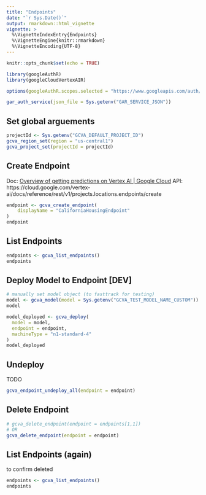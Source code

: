 ```yaml
---
title: "Endpoints"
date: "`r Sys.Date()`"
output: rmarkdown::html_vignette
vignette: >
  %\VignetteIndexEntry{Endpoints}
  %\VignetteEngine{knitr::rmarkdown}
  %\VignetteEncoding{UTF-8}
---
```


```r
knitr::opts_chunk$set(echo = TRUE)
```

```r
library(googleAuthR)
library(googleCloudVertexAIR)

options(googleAuthR.scopes.selected = "https://www.googleapis.com/auth/cloud-platform")

gar_auth_service(json_file = Sys.getenv("GAR_SERVICE_JSON"))
```

## Set global arguements

```r
projectId <- Sys.getenv("GCVA_DEFAULT_PROJECT_ID")
gcva_region_set(region = "us-central1")
gcva_project_set(projectId = projectId)
```


## Create Endpoint 

Doc: [Overview of getting predictions on Vertex AI | Google Cloud](https://cloud.google.com/vertex-ai/docs/predictions/overview#model_deployment)
API: https://cloud.google.com/vertex-ai/docs/reference/rest/v1/projects.locations.endpoints/create 

```r
endpoint <- gcva_create_endpoint(
    displayName = "CaliforniaHousingEndpoint"
)
endpoint
```

## List Endpoints 

```r
endpoints <- gcva_list_endpoints()
endpoints
```


## Deploy Model to Endpoint [DEV]

```r
# manually set model object (to fasttrack for testing)
model <- gcva_model(model = Sys.getenv("GCVA_TEST_MODEL_NAME_CUSTOM"))
model
```


```r
model_deployed <- gcva_deploy(
  model = model,
  endpoint = endpoint, 
  machineType = "n1-standard-4"
)
model_deployed
```

## Undeploy 

TODO 

```r
gcva_endpoint_undeploy_all(endpoint = endpoint)
```


## Delete Endpoint

```r
# gcva_delete_endpoint(endpoint = endpoints[1,1])
# OR 
gcva_delete_endpoint(endpoint = endpoint)
```

## List Endpoints (again)

to confirm deleted

```r
endpoints <- gcva_list_endpoints()
endpoints
```
